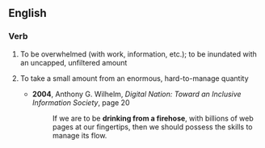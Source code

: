 ==English==

===Verb===
{{en-verb|head=[[drink]] [[from]] [[a]] [[firehose]]|drinks from a firehose|drinking from a firehose|drank from a firehose|drunk from a firehose}}

# {{lb|en|idiomatic}} To be overwhelmed (with work, information, etc.); to be inundated with an uncapped, unfiltered amount
# {{lb|en|idiomatic}} To take a small amount from an enormous, hard-to-manage quantity
#* '''2004''', Anthony G. Wilhelm, ''Digital Nation: Toward an Inclusive Information Society'', page 20
#*: If we are to be '''drinking from a firehose''', with billions of web pages at our fingertips, then we should possess the skills to manage its flow.